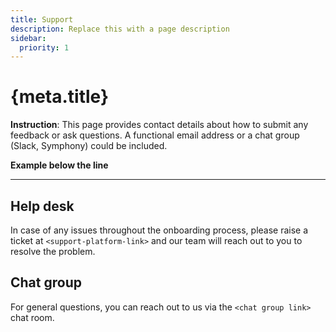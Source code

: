 ```yaml
---
title: Support
description: Replace this with a page description
sidebar:
  priority: 1
---
```


# {meta.title}

**Instruction**: This page provides contact details about how to submit any feedback or ask questions. A functional email address or a chat group (Slack, Symphony) could be included.

**Example below the line**

---

## Help desk

In case of any issues throughout the onboarding process, please raise a ticket at `<support-platform-link>` and our team will reach out to you to resolve the problem.

## Chat group

For general questions, you can reach out to us via the `<chat group link>` chat room.
